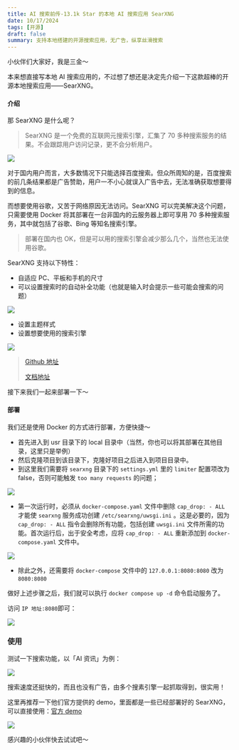 ```yaml
---
title: AI 搜索前传-13.1k Star 的本地 AI 搜索应用 SearXNG
date: 10/17/2024
tags: [开源]
draft: false
summary: 支持本地搭建的开源搜索应用，无广告，纵享丝滑搜索
---
```


小伙伴们大家好，我是三金～

本来想直接写本地 AI 搜索应用的，不过想了想还是决定先介绍一下这款超棒的开源本地搜索应用——SearXNG。

#### 介绍

那 SearXNG 是什么呢？

> SearXNG 是一个免费的互联网元搜索引擎，汇集了 70 多种搜索服务的结果。不会跟踪用户访问记录，更不会分析用户。

![](https://note.ihsxu.com/api/imgs/1729003789515.webp)

对于国内用户而言，大多数情况下只能选择百度搜索。但众所周知的是，百度搜索的前几条结果都是广告赞助，用户一不小心就误入广告中去，无法准确获取想要得到的信息。

而想要使用谷歌，又苦于网络原因无法访问。SearXNG 可以完美解决这个问题，只需要使用 Docker 将其部署在一台非国内的云服务器上即可享用 70 多种搜索服务，其中就包括了谷歌、Bing 等知名搜索引擎。

> 部署在国内也 OK，但是可以用的搜索引擎会减少那么几个，当然也无法使用谷歌。

SearXNG 支持以下特性：

*   自适应 PC、平板和手机的尺寸
*   可以设置搜索时的自动补全功能（也就是输入时会提示一些可能会搜索的问题）

![](https://note.ihsxu.com/api/imgs/1729004904720.webp)

*   设置主题样式
*   设置想要使用的搜索引擎

![](https://note.ihsxu.com/api/imgs/1729005087548.webp)

> [Github 地址](https://github.com/searxng/searxng)
>
> [文档地址](https://docs.searxng.org/)

接下来我们一起来部署一下～

#### 部署

我们还是使用 Docker 的方式进行部署，方便快捷～

*   首先进入到 usr 目录下的 local 目录中（当然，你也可以将其部署在其他目录，这里只是举例）
*   然后克隆项目到该目录下，克隆好项目之后进入到项目目录中。
*   到这里我们需要将 `searxng` 目录下的 `settings.yml` 里的 `limiter` 配置项改为 false，否则可能触发 `too many requests` 的问题；

![](https://note.ihsxu.com/api/imgs/1729174390509.webp)

*   第一次运行时，必须从 `docker-compose.yaml` 文件中删除 `cap_drop: - ALL` 才能使 `searxng` 服务成功创建 `/etc/searxng/uwsgi.ini` 。这是必要的，因为 `cap_drop: - ALL` 指令会删除所有功能，包括创建 `uwsgi.ini` 文件所需的功能。首次运行后，出于安全考虑，应将 `cap_drop: - ALL` 重新添加到 `docker-compose.yaml` 文件中。

![](https://note.ihsxu.com/api/imgs/1729174428272.webp)

*   除此之外，还需要将 `docker-compose` 文件中的 `127.0.0.1:8080:8080` 改为 `8080:8080`

做好上述步骤之后，我们就可以执行 `docker compose up -d` 命令启动服务了。

访问 `IP 地址:8080`即可：

![](https://note.ihsxu.com/api/imgs/1729174553935.webp)

### 使用

测试一下搜索功能，以「AI 资讯」为例：

![](https://note.ihsxu.com/api/imgs/1729174623403.webp)

搜索速度还挺快的，而且也没有广告，由多个搜素引擎一起抓取得到，很实用！

这里再推荐一下他们官方提供的 demo，里面都是一些已经部署好的 SearXNG，可以直接使用：[官方 demo](https://searx.space/)

![](https://note.ihsxu.com/api/imgs/1729175164968.webp)

感兴趣的小伙伴快去试试吧～

